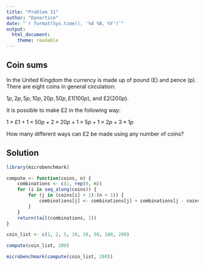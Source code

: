 ```yaml
---
title: "Problem 31"
author: "Dynortice"
date: "`r format(Sys.time(), '%d %B, %Y')`"
output:
  html_document:
    theme: readable
---
```

## Coin sums

In the United Kingdom the currency is made up of pound (£) and pence (p). There are eight coins in general circulation:

$1p, 2p, 5p, 10p, 20p, 50p, £1 (100p),$ and $£2 (200p)$.

It is possible to make £$2$ in the following way:

$1 \times £1 + 1 \times 50p + 2 \times 20p + 1 \times 5p + 1 \times 2p + 3 \times 1p$

How many different ways can £$2$ be made using any number of coins?

## Solution
```r
library(microbenchmark)
```
```r
compute <- function(coins, n) {
    combinations <- c(1, rep(0, n))
    for (i in seq_along(coins)) {
        for (j in (coins[i] + 1):(n + 1)) {
            combinations[j] <- combinations[j] + combinations[j - coins[i]]
        }
    }
    return(tail(combinations, 1))
}
```
```r
coin_list <- c(1, 2, 5, 10, 20, 50, 100, 200)
```
```r
compute(coin_list, 200)
```
```r
microbenchmark(compute(coin_list, 200))
```

